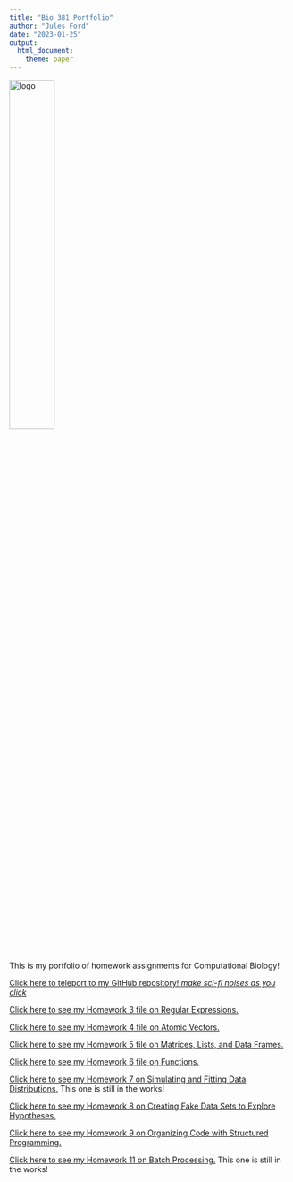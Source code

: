 ```yaml
---
title: "Bio 381 Portfolio"
author: "Jules Ford"
date: "2023-01-25"
output: 
  html_document: 
    theme: paper
---
```


<img src='dancer_logo.JPG' alt='logo' width=40% height=40%>


This is my portfolio of homework assignments for Computational Biology!


[Click here to teleport to my GitHub repository! *make sci-fi noises as you click*](https://github.com/Jules-Ford/FordBio381)

[Click here to see my Homework 3 file on Regular Expressions.](homework3.html)

[Click here to see my Homework 4 file on Atomic Vectors.](homework4.html)

[Click here to see my Homework 5 file on Matrices, Lists, and Data Frames.](homework5.html) 

[Click here to see my Homework 6 file on Functions.](homework6.html)

[Click here to see my Homework 7 on Simulating and Fitting Data Distributions.](homework7.html) This one is still in the works!

[Click here to see my Homework 8 on Creating Fake Data Sets to Explore Hypotheses.](homework8.html)

[Click here to see my Homework 9 on Organizing Code with Structured Programming.](homework9.html)

[Click here to see my Homework 11 on Batch Processing.](homework11.html) This one is still in the works!